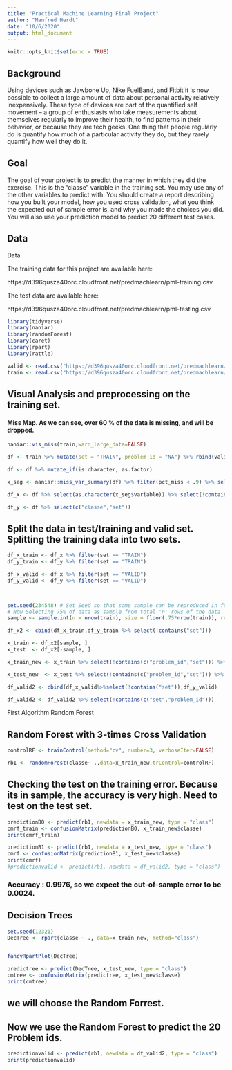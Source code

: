 ```yaml
---
title: "Practical Machine Learning Final Project"
author: "Manfred Herdt"
date: "10/6/2020"
output: html_document
---
```


```r
knitr::opts_knit$set(echo = TRUE)
```

## Background

Using devices such as Jawbone Up, Nike FuelBand, and Fitbit it is now possible to collect a large amount of data about personal activity relatively inexpensively. These type of devices are part of the quantified self movement – a group of enthusiasts who take measurements about themselves regularly to improve their health, to find patterns in their behavior, or because they are tech geeks. One thing that people regularly do is quantify how much of a particular activity they do, but they rarely quantify how well they do it. 


## Goal 

The goal of your project is to predict the manner in which they did the exercise. This is the "classe" variable in the training set. You may use any of the other variables to predict with. You should create a report describing how you built your model, how you used cross validation, what you think the expected out of sample error is, and why you made the choices you did. You will also use your prediction model to predict 20 different test cases.

## Data 

Data

The training data for this project are available here:

https://d396qusza40orc.cloudfront.net/predmachlearn/pml-training.csv

The test data are available here:

https://d396qusza40orc.cloudfront.net/predmachlearn/pml-testing.csv

```r

library(tidyverse)
library(naniar)
library(randomForest)
library(caret)
library(rpart)
library(rattle)

valid <- read.csv("https://d396qusza40orc.cloudfront.net/predmachlearn/pml-testing.csv",na.strings=c("NA","#DIV/0!",""))
train <- read.csv("https://d396qusza40orc.cloudfront.net/predmachlearn/pml-training.csv",na.strings=c("NA","#DIV/0!",""))

```

## Visual Analysis and preprocessing on the training set.

#### Miss Map. As we can see, over 60 % of the data is missing, and will be dropped. 

```r
naniar::vis_miss(train,warn_large_data=FALSE)
```



```r

df <- train %>% mutate(set = "TRAIN", problem_id = "NA") %>% rbind(valid %>% mutate(set = "VALID", classe = "NA"))

df <- df %>% mutate_if(is.character, as.factor)

x_seg <- naniar::miss_var_summary(df) %>% filter(pct_miss < .9) %>% select(variable)

df_x <- df %>% select(as.character(x_seg$variable)) %>% select(!contains(c("timestamp","X", "user_name","classe")))

df_y <- df %>% select(c("classe","set"))

```

## Split the data in test/training and valid set. Splitting the training data into two sets. 

```r
df_x_train <- df_x %>% filter(set == "TRAIN")
df_y_train <- df_y %>% filter(set == "TRAIN")

df_x_valid <- df_x %>% filter(set == "VALID")
df_y_valid <- df_y %>% filter(set == "VALID")



set.seed(234548) # Set Seed so that same sample can be reproduced in future also
# Now Selecting 75% of data as sample from total 'n' rows of the data  
sample <- sample.int(n = nrow(train), size = floor(.75*nrow(train)), replace = F)

df_x2 <- cbind(df_x_train,df_y_train %>% select(!contains("set")))

x_train <- df_x2[sample, ]
x_test  <- df_x2[-sample, ]

x_train_new <- x_train %>% select(!contains(c("problem_id","set"))) %>% mutate(classe= droplevels(classe))

x_test_new  <- x_test %>% select(!contains(c("problem_id","set"))) %>% mutate(classe= droplevels(classe))

df_valid2 <- cbind(df_x_valid%>%select(!contains("set")),df_y_valid) 

df_valid2 <- df_valid2 %>% select(!contains(c("set","problem_id")))

```

First Algorithm Random Forest

## Random Forest with 3-times Cross Validation

```r

controlRF <- trainControl(method="cv", number=3, verboseIter=FALSE)

rb1 <- randomForest(classe~ .,data=x_train_new,trControl=controlRF)

```

## Checking the test on the training error. Because its in sample, the accuracy is very high. Need to test on the test set. 
```r
predictionB0 <- predict(rb1, newdata = x_train_new, type = "class")
cmrf_train <- confusionMatrix(predictionB0, x_train_new$classe)
print(cmrf_train)
```

```r
predictionB1 <- predict(rb1, newdata = x_test_new, type = "class")
cmrf <- confusionMatrix(predictionB1, x_test_new$classe)
print(cmrf)
#predictionvalid <- predict(rb1, newdata = df_valid2, type = "class")

```


### Accuracy : 0.9976, so we expect the out-of-sample error to be 0.0024.

## Decision Trees

```r

set.seed(12321)
DecTree <- rpart(classe ~ ., data=x_train_new, method="class")


fancyRpartPlot(DecTree)

```

```r
predictree <- predict(DecTree, x_test_new, type = "class")
cmtree <- confusionMatrix(predictree, x_test_new$classe)
print(cmtree)
```

## we will choose the Random Forrest.

## Now we use the Random Forest to predict the 20 Problem ids.

```r
predictionvalid <- predict(rb1, newdata = df_valid2, type = "class")
print(predictionvalid)

```

